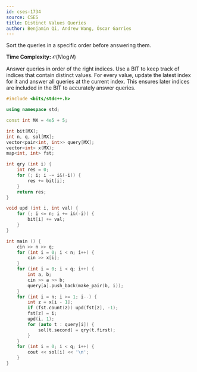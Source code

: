 ```yaml
---
id: cses-1734
source: CSES
title: Distinct Values Queries
author: Benjamin Qi, Andrew Wang, Óscar Garries
---
```


<Spoiler title="Hint">

Sort the queries in a specific order before answering them.

</Spoiler>

<Spoiler title="Solution">

**Time Complexity:** $\mathcal{O}(N\log{N})$

Answer queries in order of the right indices. Use a BIT to keep track of indices that contain distinct values. For every value, update the latest index for it and answer all queries at the current index. This ensures later indices are included in the BIT to accurately answer queries.

```cpp
#include <bits/stdc++.h>

using namespace std;

const int MX = 4e5 + 5;

int bit[MX];
int n, q, sol[MX];
vector<pair<int, int>> query[MX];
vector<int> x(MX);
map<int, int> fst;

int qry (int i) {
	int res = 0;
	for (; i; i -= i&(-i)) {
		res += bit[i];
	}
	return res;
}

void upd (int i, int val) {
	for (; i <= n; i += i&(-i)) {
		bit[i] += val;
	}
}

int main () {
	cin >> n >> q;
	for (int i = 0; i < n; i++) {
		cin >> x[i];
	}
	for (int i = 0; i < q; i++) {
		int a, b;
		cin >> a >> b;
		query[a].push_back(make_pair(b, i));
	}
	for (int i = n; i >= 1; i--) {
		int z = x[i - 1];
		if (fst.count(z)) upd(fst[z], -1);
		fst[z] = i;
		upd(i, 1);
		for (auto t : query[i]) {
			sol[t.second] = qry(t.first);
		}
	}
	for (int i = 0; i < q; i++) {
		cout << sol[i] << '\n';
	}
}
```

</Spoiler>

